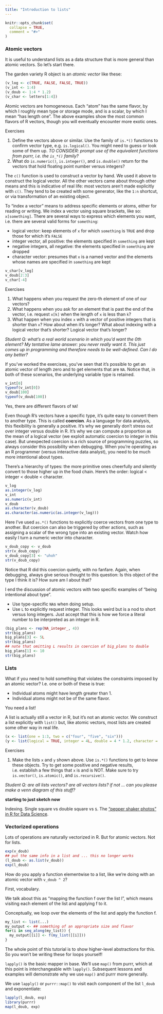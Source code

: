 ```yaml
---
title: "Introduction to lists"
---
```


```r
knitr::opts_chunk$set(
  collapse = TRUE,
  comment = "#>"
)
```

### Atomic vectors

It is useful to understand lists as a data structure that is more general than atomic vectors. So let's start there.

The garden variety R object is an *atomic vector* like these:

```r
(v_log <- c(TRUE, FALSE, FALSE, TRUE))
(v_int <- 1:4)
(v_doub <- 1:4 * 1.2)
(v_char <- letters[1:4])
```

Atomic vectors are homogeneous. Each "atom" has the same flavor, by which I roughly mean type or storage mode, and is a scalar, by which I mean "has length one". The above examples show the most common flavors of R vectors, though you will eventually encounter more exotic ones.



Exercises

1. Define the vectors above or similar. Use the family of `is.*()` functions to confirm vector type, e.g. `is.logical()`. You might need to guess or look some of them up. *TO CONSIDER: prompt use of the equivalent functions from purrr, i.e. the `is_*()` family?*
1. What do `is.numeric()`, `is.integer()`, and `is.double()` return for the vectors that hold floating point number versus integers? 

The `c()` function is used to construct a vector by hand. We used it above to construct the logical vector. All the other vectors came about through other means and this is indicative of real life: most vectors aren't made explicitly with `c()`. They tend to be created with some generator, like the `1:n` shortcut, or via transformation of an existing object.

To "index a vector" means to address specific elements or atoms, either for reading or writing. We index a vector using square brackets, like so: `x[something]`. There are several ways to express which elements you want, i.e. there are several valid forms for `something`:

  * logical vector: keep elements of `x` for which `something` is `TRUE` and drop those for which it's `FALSE`
  * integer vector, all positive: the elements specified in `something` are kept
  * negative integers, all negative: the elements specified in `something` are dropped
  * character vector: presumes that `x` is a named vector and the elements whose names are specified in `something` are kept

```r
v_char[v_log]
v_doub[2:3]
v_char[-4]
```

Exercises

1. What happens when you request the zero-th element of one of our vectors?
1. What happens when you ask for an element that is past the end of the vector, i.e. request `x[k]` when the length of `x` is less than `k`?
1. What happen when you index `x` with a vector of positive integers that is shorter than `x`? How about when it's longer? What about indexing with a logical vector that's shorter? Logical vector that's longer?

*Student Q: what's a real world scenario in which you'd want the 0th element? My tentative lame answer: you never really want it. This just comes up in programming and therefore needs to be well-defined. Can I do any better?*

If you've worked the exercises, you've seen that it's possible to get an atomic vector of length zero and to get elements that are `NA`. Notice that, in both of these scenarios, the underlying variable type is retained.

```r
v_int[0]
typeof(v_int[0])
v_doub[100]
typeof(v_doub[100])
```

Yes, there are different flavors of `NA`!

Even though R's vectors have a specific type, it's quite easy to convert them to another type. This is called **coercion**. As a language for data analysis, this flexibility is generally a positive. It's why we generally don't stress out over integer versus double in R. It's why we can compute a proportion as the mean of a logical vector (we exploit automatic coercion to integer in this case). But unexpected coercion is a rich source of programming puzzles, so always consider this possibility when debugging. When you're operating as an R programmer (versus interactive data analyst), you need to be much more intentional about types.

There's a hierarchy of types: the more primitive ones cheerfully and silently convert to those higher up in the food chain. Here's the order: logical < integer < double < character.

```r
v_log
as.integer(v_log)
v_int
as.numeric(v_int)
v_doub
as.character(v_doub)
as.character(as.numeric(as.integer(v_log)))
```

Here I've used `as.*()` functions to explicitly coerce vectors from one type to another. But coercion can also be triggered by other actions, such as assigning a scalar of the wrong type into an existing vector. Watch how easily I turn a numeric vector into character.

```r
v_doub_copy <- v_doub
str(v_doub_copy)
v_doub_copy[3] <- "uhoh"
str(v_doub_copy)
```

Notice that R did this coercion quietly, with no fanfare. Again, when debugging, always give serious thought to this question: Is this object of the type I think it is? How sure am I about that?

I end the discussion of atomic vectors with two specific examples of "being intentional about type".

  * Use type-specific `NA`s when doing setup.
  * Use `L` to explicitly request integer. This looks weird but is a nod to short versus long integers. Just accept that this is how we force a literal number to be interpreted as an integer in R.
  
```r
(big_plans <- rep(NA_integer_, 4))
str(big_plans)
big_plans[3] <- 5L
str(big_plans)
## note that omitting L results in coercion of big_plans to double
big_plans[1] <- 10
str(big_plans)
```

### Lists

What if you need to hold something that violates the constraints imposed by an atomic vector? I.e. one or both of these is true:

  * Individual atoms might have length greater than 1.
  * Individual atoms might not be of the same flavor.
  
You need a list!

A list is actually still a vector in R, but it's not an atomic vector. We construct a list explicitly with `list()` but, like atomic vectors, most lists are created some other way in real life.

```r
(x <- list(one = 1:3, two = c("four", "five", "six")))
(y <- list(logical = TRUE, integer = 4L, double = 4 * 1.2, character = "character"))
```

Exercises

1. Make the lists `x` and `y` shown above. Use `is.*()` functions to get to know these objects. Try to get some positive and negative results, i.e. establish a few things that `x` is and is NOT. Make sure to try `is.vector()`, `is.atomic()`, and `is.recursive()`.

*Student Q: are all lists vectors? are all vectors lists? if not ... can you please make a venn diagram of this stuff?*

**starting to just sketch now**

Indexing. Single square vs double square vs `$`. The ["pepper shaker photos" in R for Data Science](http://r4ds.had.co.nz/vectors.html#lists-of-condiments).

### Vectorized operations

Lots of operations are naturally vectorized in R. But for atomic vectors. Not for lists.

```r
exp(v_doub)
## put the same info in a list and ... this no longer works
(l_doub <- as.list(v_doub))
exp(l_doub)
```

How do you apply a function elementwise to a list, like we're doing with an atomic vector with `v_doub ^ 2`?

First, vocabulary.

We talk about this as "mapping the function f over the list l", which means visiting each element of the list and applying f to it. 

Conceptually, we loop over the elements of the list and apply the function f.

```r
my_list <- list(...)
my_output <- ## something of an appropriate size and flavor
for(i in seq_along(my_list)) {
  my_output[[i]] <- f(my_list([[i]]))
}
```

The whole point of this tutorial is to show higher-level abstractions for this. So you won't be writing these for loops yourself!

`lapply()` is the basic mapper in base. We'll use `map()` from purrr, which at this point is interchangeable with `lapply()`. Subsequent lessons and examples will demonstrate why we use `map()` and purrr more generally.

We use `lapply()` or `purrr::map()` to visit each component of the list `l_doub` and exponentiate:

```r
lapply(l_doub, exp)
library(purrr)
map(l_doub, exp)
```


